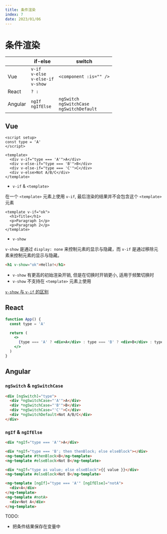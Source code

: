 ```yaml
---
title: 条件渲染
index: 7
date: 2023/01/06
---
```


# 条件渲染

|         | if-else                                                  | switch                                                    |
| ------- | -------------------------------------------------------- | --------------------------------------------------------- |
| Vue     | `v-if` <br /> `v-else` <br /> `v-else-if` <br />`v-show` | `<component :is="" />`                                    |
| React   | `? :`                                                    |                                                           |
| Angular | `ngIf` <br /> `ngIfElse`                                 | `ngSwitch` <br /> `ngSwitchCase` <br /> `ngSwitchDefault` |


## Vue

```vue
<script setup>
const type = 'A'
</script>

<template>
  <div v-if="type === 'A'">A</div>
  <div v-else-if="type === 'B'">B</div>
  <div v-else-if="type === 'C'">C</div>
  <div v-else>Not A/B/C</div>
</template>
```

- `v-if` & `<template>`

在一个 `<template>` 元素上使用 `v-if`, 最后渲染的结果并不会包含这个 `<template>` 元素

```vue
<template v-if="ok">
  <h1>Title</h1>
  <p>Paragraph 1</p>
  <p>Paragraph 2</p>
</template>
```

- `v-show`

`v-show` 是通过 `display: none` 来控制元素的显示与隐藏，而 `v-if` 是通过移除元素来控制元素的显示与隐藏。

```html
<h1 v-show="ok">Hello!</h1>
```

- `v-show` 有更高的初始渲染开销, 但是在切换时开销更小, 适用于频繁切换时
- `v-show` 不支持在 `<template>` 元素上使用

[`v-show` 与 `v-if` 的区别](https://cn.vuejs.org/guide/essentials/conditional.html#v-if-vs-v-show)

## React

```jsx
function App() {
  const type = 'A'

  return (
    <>
      {type === 'A' ? <div>A</div> : type === 'B' ? <div>B</div> : type === 'C' ? <div>C</div> : <div>Not A/B/C</div>}
    </>
  )
}
```

## Angular

### `ngSwitch` & `ngSwitchCase`

```html
<div [ngSwitch]="type">
  <div *ngSwitchCase="'A'">A</div>
  <div *ngSwitchCase="'B'">B</div>
  <div *ngSwitchCase="'C'">C</div>
  <div *ngSwitchDefault>Not A/B/C</div>
</div>
```

### `ngIf` & `ngIfElse`

```html
<div *ngIf="type === 'A'">A</div>

<div *ngIf="type === 'B'; then thenBlock; else elseBlock"></div>
<ng-template #thenBlock>B</ng-template>
<ng-template #elseBlock>Not B</ng-template>

<div *ngIf="type as value; else elseBlock">{{ value }}</div>
<ng-template #elseBlock>Not B</ng-template>

<ng-template [ngIf]="type === 'A'" [ngIfElse]="notA">
  <div>A</div>
</ng-template>
<ng-template #notA>
  <div>Not A</div>
</ng-template>
```

TODO: 
- 把条件结果保存在变量中
